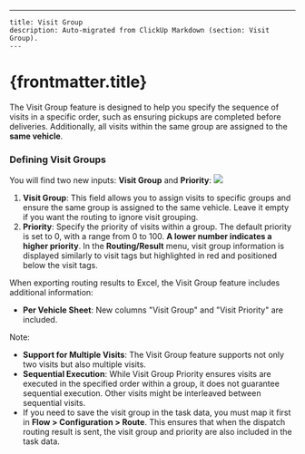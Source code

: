 ---
    title: Visit Group
    description: Auto-migrated from ClickUp Markdown (section: Visit Group).
    ---

# {frontmatter.title}

The Visit Group feature is designed to help you specify the sequence of visits in a specific order, such as ensuring pickups are completed before deliveries. Additionally, all visits within the same group are assigned to the **same vehicle**.
### Defining Visit Groups
You will find two new inputs: **Visit Group** and **Priority**:
![](https://t3837933.p.clickup-attachments.com/t3837933/446d3820-2d01-4e88-aad6-881265dfabec/image.png)
1. **Visit Group**: This field allows you to assign visits to specific groups and ensure the same group is assigned to the same vehicle. Leave it empty if you want the routing to ignore visit grouping.
2. **Priority**: Specify the priority of visits within a group. The default priority is set to 0, with a range from 0 to 100. **A lower number indicates a higher priority**.
In the **Routing/Result** menu, visit group information is displayed similarly to visit tags but highlighted in red and positioned below the visit tags.

When exporting routing results to Excel, the Visit Group feature includes additional information:
*   **Per Vehicle Sheet**: New columns "Visit Group" and "Visit Priority" are included.

Note:
*   **Support for Multiple Visits**: The Visit Group feature supports not only two visits but also multiple visits.
*   **Sequential Execution**: While Visit Group Priority ensures visits are executed in the specified order within a group, it does not guarantee sequential execution. Other visits might be interleaved between sequential visits.
*   If you need to save the visit group in the task data, you must map it first in **Flow > Configuration > Route**. This ensures that when the dispatch routing result is sent, the visit group and priority are also included in the task data.
